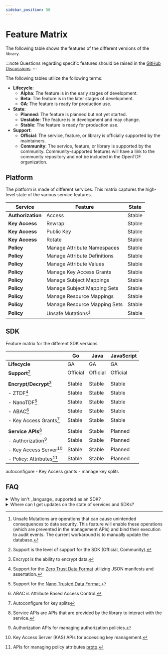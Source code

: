 ```yaml
---
sidebar_position: 50
---
```


# Feature Matrix

The following table shows the features of the different versions of the library.

:::note
Questions regarding specific features should be raised in the [GitHub Discussions](https://github.com/orgs/opentdf/discussions).
:::

The following tables utilize the following terms:

- **Lifecycle**:
    - **Alpha**: The feature is in the early stages of development.
    - **Beta**: The feature is in the later stages of development.
    - **GA**: The feature is ready for production use.
- **State**:
    - **Planned**: The feature is planned but not yet started.
    - **Unstable**: The feature is in development and may change.
    - **Stable**: The feature is ready for production use.
- **Support**:
    - **Official**: The service, feature, or library is officially supported by the maintainers.
    - **Community**: The service, feature, or library is supported by the community. Community-supported features will have a link to the community repository and not be included in the OpenTDF organization.

## Platform

The platform is made of different services. This matrix captures the high-level state of the various service features.

| Service           | Feature                      | State        |
| ----------------- | ---------------------------- | ------------ |
| **Authorization** | Access                       | Stable       |
| **Key Access**    | Rewrap                       | Stable       |
| **Key Access**    | Public Key                   | Stable       |
| **Key Access**    | Rotate                       | Stable       |
| **Policy**        | Manage Attribute Namespaces  | Stable       |
| **Policy**        | Manage Attribute Definitions | Stable       |
| **Policy**        | Manage Attribute Values      | Stable       |
| **Policy**        | Manage Key Access Grants     | Stable       |
| **Policy**        | Manage Subject Mappings      | Stable       |
| **Policy**        | Manage Subject Mapping Sets  | Stable       |
| **Policy**        | Manage Resource Mappings     | Stable       |
| **Policy**        | Manage Resource Mapping Sets | Stable       |
| **Policy**        | Unsafe Mutations[^1]         | Stable       |

[^1]: Unsafe Mutations are operations that can cause unintended consequences to data security. This feature will enable these operations (which are prevented in the management APIs) and bind their execution to audit events. The current workaround is to manually update the database.

## SDK

Feature matrix for the different SDK versions.

|                            | Go       | Java     | JavaScript |
| :------------------------- | -------- | -------- | ---------- |
| **Lifecycle**              | GA       | GA       | GA         |
| **Support**[^101]          | Official | Official | Official   |
|                            |          |          |            |
| **Encrypt/Decrypt**[^103]  | Stable   | Stable   | Stable     |
| - ZTDF[^110]               | Stable   | Stable   | Stable     |
| - NanoTDF[^111]            | Stable   | Stable   | Stable     |
| - ABAC[^112]               | Stable   | Stable   | Stable     |
| - Key Access Grants[^140]  | Stable   | Stable   | Stable     |
|                            |          |          |            |
| **Service APIs**[^105]     | Stable   | Stable   | Planned    |
| - Authorization[^120]      | Stable   | Stable   | Planned    |
| - Key Access Server[^121]  | Stable   | Stable   | Planned    |
| - Policy: Attributes[^130] | Stable   | Stable   | Planned    |

autoconfigure - Key Access grants - manage key splits

[^101]: Support is the level of support for the SDK (Official, Community).
[^103]: Encrypt is the ability to encrypt data.
[^105]: Service APIs are APIs that are provided by the library to interact with the service.
[^110]: Support for the [Zero Trust Data Format](https://github.com/opentdf/spec/tree/main/schema/tdf) utilizing JSON manifests and assertation.
[^111]: Support for the [Nano Trusted Data Format](https://github.com/opentdf/spec/tree/main/schema/nanotdf).
[^112]: ABAC is Attribute Based Access Control.
[^113]: Dissem is Dissemination List (i.e., email lists).
[^120]: Authorization APIs for managing authorization policies.
[^121]: Key Access Server (KAS) APIs for accessing key management.
[^130]: APIs for managing policy attributes [proto](https://github.com/opentdf/platform/blob/main/service/policy/attributes/attributes.proto).
[^140]: Autoconfigure for key splits

## FAQ

<details>
<summary>Why isn't _language_ supported as an SDK?</summary>
To ensure we can provide the best support for the SDKs, we have decided to focus on a limited scope of languages which
meet our criteria such as performance and environment. Python and C# were supported in the first version of the platform, but as we assessed our ability to maintain the SDKs, we decided to focus on the most popular and performant languages. We are open to community contributions to support these languages.
</details>

<details>
<summary>Where can I get updates on the state of services and SDKs?</summary>
The best place to get updates on the state of the services and SDKs is the
[OpenTDF GitHub Discussions](https://github.com/orgs/opentdf/discussions).
</details>